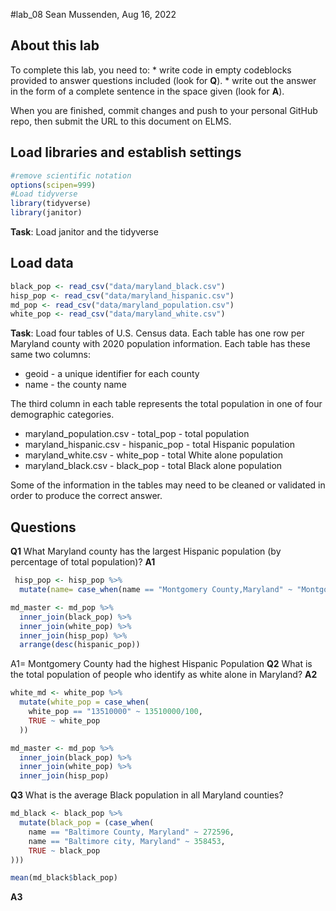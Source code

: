 #lab_08
Sean Mussenden, Aug 16, 2022

## About this lab

To complete this lab, you need to:
* write code in empty codeblocks provided to answer questions included (look for **Q**).
* write out the answer in the form of a complete sentence in the space given (look for **A**).

When you are finished, commit changes and push to your personal GitHub repo, then submit the URL to this document on ELMS.

## Load libraries and establish settings
```r
#remove scientific notation
options(scipen=999)
#Load tidyverse
library(tidyverse)
library(janitor)
```
**Task**: Load janitor and the tidyverse

## Load data
```r
black_pop <- read_csv("data/maryland_black.csv")
hisp_pop <- read_csv("data/maryland_hispanic.csv")
md_pop <- read_csv("data/maryland_population.csv")
white_pop <- read_csv("data/maryland_white.csv")
```
**Task**: Load four tables of U.S. Census data.  Each table has one row per Maryland county with 2020 population information.  Each table has these same two columns:

* geoid - a unique identifier for each county
* name - the county name

The third column in each table represents the total population in one of four demographic categories.

* maryland_population.csv - total_pop - total population 
* maryland_hispanic.csv - hispanic_pop - total Hispanic population
* maryland_white.csv - white_pop - total White alone population
* maryland_black.csv - black_pop - total Black alone population

Some of the information in the tables may need to be cleaned or validated in order to produce the correct answer.  

## Questions

**Q1**  What Maryland county has the largest Hispanic population (by percentage of total population)? 
**A1** 
```r
 hisp_pop <- hisp_pop %>% 
  mutate(name= case_when(name == "Montgomery County,Maryland" ~ "Montgomery County, Maryland", TRUE ~name))

md_master <- md_pop %>% 
  inner_join(black_pop) %>% 
  inner_join(white_pop) %>% 
  inner_join(hisp_pop) %>% 
  arrange(desc(hispanic_pop))

```

A1= Montgomery County had the highest Hispanic Population
**Q2**  What is the total population of people who identify as white alone in Maryland? 
**A2**  
```r
white_md <- white_pop %>%
  mutate(white_pop = case_when(
    white_pop == "13510000" ~ 13510000/100,
    TRUE ~ white_pop
  ))

md_master <- md_pop %>%
  inner_join(black_pop) %>% 
  inner_join(white_pop) %>% 
  inner_join(hisp_pop) 
```

**Q3** What is the average Black population in all Maryland counties? 
```r
md_black <- black_pop %>% 
  mutate(black_pop = (case_when(
    name == "Baltimore County, Maryland" ~ 272596, 
    name == "Baltimore city, Maryland" ~ 358453,
    TRUE ~ black_pop
)))

mean(md_black$black_pop)
```
**A3** 
